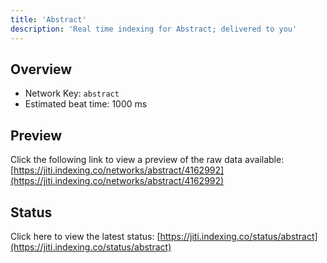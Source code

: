 ```yaml
---
title: 'Abstract'
description: 'Real time indexing for Abstract; delivered to you'
---
```


## Overview
- Network Key: `abstract`
- Estimated beat time: 1000 ms

## Preview
Click the following link to view a preview of the raw data available: [https://jiti.indexing.co/networks/abstract/4162992](https://jiti.indexing.co/networks/abstract/4162992)

## Status
Click here to view the latest status: [https://jiti.indexing.co/status/abstract](https://jiti.indexing.co/status/abstract)
